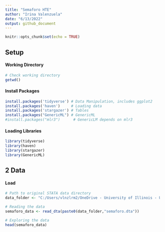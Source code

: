 ```yaml
---
title: "Semaforo HTE"
author: "Irina Valenzuela"
date: "6/13/2022"
output: github_document
---
```


```r
knitr::opts_chunk$set(echo = TRUE)
```

## Setup

#### Working Directory

```r
# Check working directory
getwd()

```

#### Install Packages

```r
install.packages('tidyverse') # Data Manipulation, includes ggplot2
install.packages('haven')     # Loading data
install.packages('stargazer') # Tables
install.packages("GenericML") # GenericML
#install.packages("mlr3")      # GenericLM depends on mlr3
```

#### Loading Libraries

```r
library(tidyverse)
library(haven)
library(stargazer)
library(GenericML)
```

## 2 Data

#### Load
```r
# Path to original STATA data directory
data_folder <- "C:/Users/vlnzlrm2/OneDrive - University of Illinois - Urbana/Documents/2022/Semaforo Escuela 2022/2_Data/"

# Reading the data
semaforo_data <- read_dta(paste0(data_folder,"semaforo.dta"))

# Exploring the data
head(semaforo_data)
```






